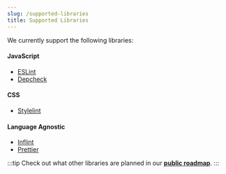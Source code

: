 ```yaml
---
slug: /supported-libraries
title: Supported Libraries
---
```


We currently support the following libraries:

#### JavaScript

-   [ESLint](https://eslint.org/)
-   [Depcheck](https://github.com/depcheck/depcheck)

#### CSS

-   [Stylelint](https://stylelint.io/)

#### Language Agnostic

-   [Inflint](https://github.com/Exlint/Inflint)
-   [Prettier](https://prettier.io/)

:::tip
Check out what other libraries are planned in our [**public roadmap**](https://exlint.notion.site).
:::
